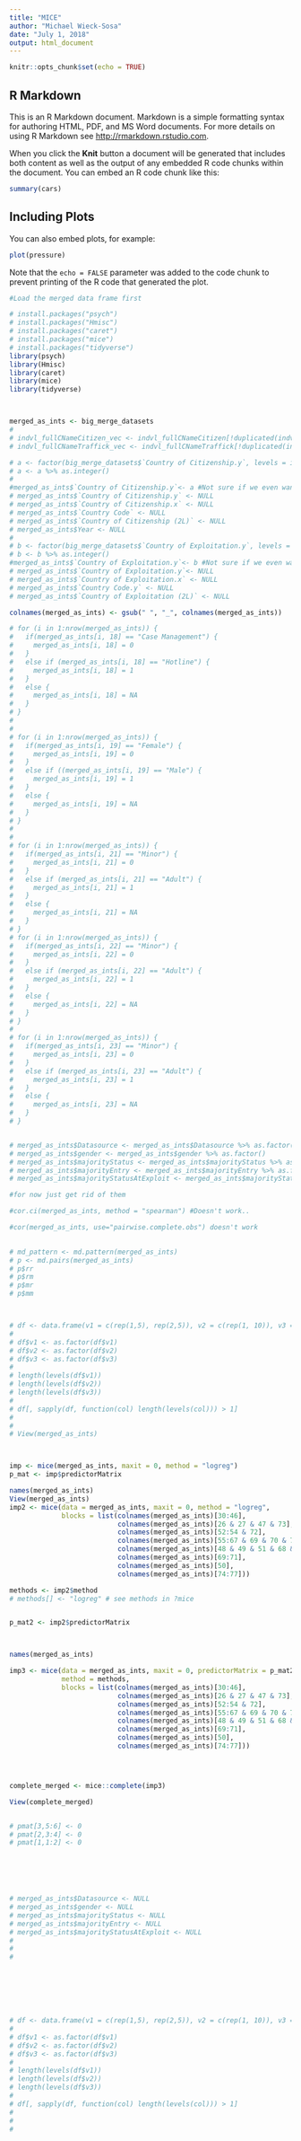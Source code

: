 ```yaml
---
title: "MICE"
author: "Michael Wieck-Sosa"
date: "July 1, 2018"
output: html_document
---
```


```r
knitr::opts_chunk$set(echo = TRUE)
```

## R Markdown

This is an R Markdown document. Markdown is a simple formatting syntax for authoring HTML, PDF, and MS Word documents. For more details on using R Markdown see <http://rmarkdown.rstudio.com>.

When you click the **Knit** button a document will be generated that includes both content as well as the output of any embedded R code chunks within the document. You can embed an R code chunk like this:

```r
summary(cars)
```

## Including Plots

You can also embed plots, for example:

```r
plot(pressure)
```

Note that the `echo = FALSE` parameter was added to the code chunk to prevent printing of the R code that generated the plot.



```r
#Load the merged data frame first 

# install.packages("psych")
# install.packages("Hmisc")
# install.packages("caret")
# install.packages("mice")
# install.packages("tidyverse")
library(psych)
library(Hmisc)
library(caret)
library(mice)
library(tidyverse)



merged_as_ints <- big_merge_datasets 
# 
# indvl_fullCNameCitizen_vec <- indvl_fullCNameCitizen[!duplicated(indvl_fullCNameCitizen)] %>% as.vector()
# indvl_fullCNameTraffick_vec <- indvl_fullCNameTraffick[!duplicated(indvl_fullCNameTraffick)] %>% as.vector()

# a <- factor(big_merge_datasets$`Country of Citizenship.y`, levels = indvl_fullCNameCitizen_vec)
# a <- a %>% as.integer()
# 
#merged_as_ints$`Country of Citizenship.y`<- a #Not sure if we even want this
# merged_as_ints$`Country of Citizenship.y` <- NULL
# merged_as_ints$`Country of Citizenship.x` <- NULL
# merged_as_ints$`Country Code` <- NULL
# merged_as_ints$`Country of Citizenship (2L)` <- NULL
# merged_as_ints$Year <- NULL
# 
# b <- factor(big_merge_datasets$`Country of Exploitation.y`, levels = indvl_fullCNameTraffick_vec)
# b <- b %>% as.integer()
#merged_as_ints$`Country of Exploitation.y`<- b #Not sure if we even want this
# merged_as_ints$`Country of Exploitation.y`<- NULL
# merged_as_ints$`Country of Exploitation.x` <- NULL
# merged_as_ints$`Country Code.y` <- NULL
# merged_as_ints$`Country of Exploitation (2L)` <- NULL

colnames(merged_as_ints) <- gsub(" ", "_", colnames(merged_as_ints))

# for (i in 1:nrow(merged_as_ints)) {
#   if(merged_as_ints[i, 18] == "Case Management") {
#     merged_as_ints[i, 18] = 0
#   }
#   else if (merged_as_ints[i, 18] == "Hotline") {
#     merged_as_ints[i, 18] = 1
#   }
#   else {
#     merged_as_ints[i, 18] = NA
#   }
# }
# 
# 
# for (i in 1:nrow(merged_as_ints)) {
#   if(merged_as_ints[i, 19] == "Female") {
#     merged_as_ints[i, 19] = 0
#   }
#   else if ((merged_as_ints[i, 19] == "Male") {
#     merged_as_ints[i, 19] = 1
#   }
#   else {
#     merged_as_ints[i, 19] = NA
#   }
# }
# 
# 
# for (i in 1:nrow(merged_as_ints)) {
#   if(merged_as_ints[i, 21] == "Minor") {
#     merged_as_ints[i, 21] = 0
#   }
#   else if (merged_as_ints[i, 21] == "Adult") {
#     merged_as_ints[i, 21] = 1
#   }
#   else {
#     merged_as_ints[i, 21] = NA
#   }
# }
# for (i in 1:nrow(merged_as_ints)) {
#   if(merged_as_ints[i, 22] == "Minor") {
#     merged_as_ints[i, 22] = 0
#   }
#   else if (merged_as_ints[i, 22] == "Adult") {
#     merged_as_ints[i, 22] = 1
#   }
#   else {
#     merged_as_ints[i, 22] = NA
#   }
# }
# 
# for (i in 1:nrow(merged_as_ints)) {
#   if(merged_as_ints[i, 23] == "Minor") {
#     merged_as_ints[i, 23] = 0
#   }
#   else if (merged_as_ints[i, 23] == "Adult") {
#     merged_as_ints[i, 23] = 1
#   }
#   else {
#     merged_as_ints[i, 23] = NA
#   }
# }


# merged_as_ints$Datasource <- merged_as_ints$Datasource %>% as.factor()
# merged_as_ints$gender <- merged_as_ints$gender %>% as.factor()
# merged_as_ints$majorityStatus <- merged_as_ints$majorityStatus %>% as.factor()
# merged_as_ints$majorityEntry <- merged_as_ints$majorityEntry %>% as.factor()
# merged_as_ints$majorityStatusAtExploit <- merged_as_ints$majorityStatusAtExploit %>% as.factor()

#for now just get rid of them

#cor.ci(merged_as_ints, method = "spearman") #Doesn't work..

#cor(merged_as_ints, use="pairwise.complete.obs") doesn't work
 

# md_pattern <- md.pattern(merged_as_ints)
# p <- md.pairs(merged_as_ints)
# p$rr
# p$rm
# p$mr
# p$mm



# df <- data.frame(v1 = c(rep(1,5), rep(2,5)), v2 = c(rep(1, 10)), v3 = c(rep(1,3), rep(2,3), rep(3,4)))
# 
# df$v1 <- as.factor(df$v1)
# df$v2 <- as.factor(df$v2)
# df$v3 <- as.factor(df$v3)
# 
# length(levels(df$v1))
# length(levels(df$v2))
# length(levels(df$v3))
# 
# df[, sapply(df, function(col) length(levels(col))) > 1]
# 
# 
# View(merged_as_ints)



imp <- mice(merged_as_ints, maxit = 0, method = "logreg")
p_mat <- imp$predictorMatrix

names(merged_as_ints)
View(merged_as_ints)
imp2 <- mice(data = merged_as_ints, maxit = 0, method = "logreg",
             blocks = list(colnames(merged_as_ints)[30:46], 
                           colnames(merged_as_ints)[26 & 27 & 47 & 73], 
                           colnames(merged_as_ints)[52:54 & 72],
                           colnames(merged_as_ints)[55:67 & 69 & 70 & 71],
                           colnames(merged_as_ints)[48 & 49 & 51 & 68 & 29 & 28],  
                           colnames(merged_as_ints)[69:71], 
                           colnames(merged_as_ints)[50], 
                           colnames(merged_as_ints)[74:77]))

methods <- imp2$method
# methods[] <- "logreg" # see methods in ?mice 


p_mat2 <- imp2$predictorMatrix       



names(merged_as_ints)              

imp3 <- mice(data = merged_as_ints, maxit = 0, predictorMatrix = p_mat2,
             method = methods,
             blocks = list(colnames(merged_as_ints)[30:46], 
                           colnames(merged_as_ints)[26 & 27 & 47 & 73], 
                           colnames(merged_as_ints)[52:54 & 72],
                           colnames(merged_as_ints)[55:67 & 69 & 70 & 71],
                           colnames(merged_as_ints)[48 & 49 & 51 & 68 & 29 & 28],  
                           colnames(merged_as_ints)[69:71], 
                           colnames(merged_as_ints)[50], 
                           colnames(merged_as_ints)[74:77]))




complete_merged <- mice::complete(imp3) 

View(complete_merged)


# pmat[3,5:6] <- 0
# pmat[2,3:4] <- 0
# pmat[1,1:2] <- 0




    

# merged_as_ints$Datasource <- NULL
# merged_as_ints$gender <- NULL
# merged_as_ints$majorityStatus <- NULL
# merged_as_ints$majorityEntry <- NULL
# merged_as_ints$majorityStatusAtExploit <- NULL
# 
# 
# 







# df <- data.frame(v1 = c(rep(1,5), rep(2,5)), v2 = c(rep(1, 10)), v3 = c(rep(1,3), rep(2,3), rep(3,4)))
# 
# df$v1 <- as.factor(df$v1)
# df$v2 <- as.factor(df$v2)
# df$v3 <- as.factor(df$v3)
# 
# length(levels(df$v1))
# length(levels(df$v2))
# length(levels(df$v3))
# 
# df[, sapply(df, function(col) length(levels(col))) > 1]
# 
# 
# 












# View(merged_as_ints)
# na_matrix_merged <- sapply(big_merge_datasets, is.na)
# #covariance matrix for likihood of an NA in each column
# #na_cov_merged <- cov(na_matrix_merged)
# 
# #correlation matrix for likihood of an NA in each column
# na_cor_merged <- cor(na_matrix_merged)
# na_cor_merged <- na_cor_merged[ , -c(4, 22:25, 78)]
# na_cor_merged <- na_cor_merged[-c(4, 22:25, 78), ]
# 
# 
# na_cor_merged <- na_cor_merged[ , -c]
# na_cor_merged <- na_cor_merged[-c, ]
# View(na_cor_merged)






# 
# 
# install.packages("ggcorrplot")
# library(ggcorrplot)
# ggcorrplot(na_cor_merged)
# 
# install.packages("corrplot")
# library(corrplot)
# corrplot(na_cor_merged, method = "number")
# 
# 
# install.packages("GGally")
# library(GGally)
# 
# ggpairs(big_merge_datasets, columns = 1:ncol(big_merge_datasets), title = "", axisLabels = "show", columnLabels = colnames(big_merge_datasets[, columns]))
# 
# ggpairs(na_matrix_merged, cardinality_threshold = 77) 
# 
# 
# ggcorr(na_matrix_merged)
# 

#Some of the columns have no NA (and hence zero variance) which results in an undefined correlation
#the below snippet removes those rows and columns

# 
# # pmat[3,5:6] <- 0#
# # pmat[2,3:4] <- 0
# # pmat[1,1:2] <- 0
# 
# nhanes3 <- nhanes3 %>% mutate(new = factor(new),
#                    new2 = factor(new2),
#                    new3 = factor(new3))
# 
# ini3 <- mice(data = nhanes3, maxit = 0, predictorMatrix = pmat,
#              method = methods,
#              blocks = list(c("age", "bmi"), c("hyp", "chl"), c("new", "new2", "new3")))
# ini3
# 
# 
# 
#     #
# 
# # merged_as_ints$Datasource <- NULL
# # merged_as_ints$gender <- NULL
# # merged_as_ints$majorityStatus <- NULL
# # merged_as_ints$majorityEntry <- NULL
# # merged_as_ints$majorityStatusAtExploit <- NULL
# # 
# # 
# # 
# 
# 
# 
# 
# 
# 
# 
# # df <- data.frame(v1 = c(rep(1,5), rep(2,5)), v2 = c(rep(1, 10)), v3 = c(rep(1,3), rep(2,3), rep(3,4)))
# # 
# # df$v1 <- as.factor(df$v1)
# # df$v2 <- as.factor(df$v2)
# # df$v3 <- as.factor(df$v3)
# # 
# # length(levels(df$v1))
# # length(levels(df$v2))
# # length(levels(df$v3))
# # 
# # df[, sapply(df, function(col) length(levels(col))) > 1]
# # 
# # 
# # 
# 
# 
# 
# 
# 
# 
# 
# 
# imp$predictorMatrix
# 
# imp$imp$meansOfControlDebtBondage #Chose any arbitrary variable, doesn't work...
# 
# complete(imp)
#   
# 
# 
# 
# 
# 
# View(merged_as_ints)
# na_matrix_merged <- sapply(big_merge_datasets, is.na)
# #covariance matrix for likihood of an NA in each column
# #na_cov_merged <- cov(na_matrix_merged)
# 
# #correlation matrix for likihood of an NA in each column
# na_cor_merged <- cor(na_matrix_merged)
# na_cor_merged <- na_cor_merged[ , -c(4, 22:25, 78)]
# na_cor_merged <- na_cor_merged[-c(4, 22:25, 78), ]
# 
# 
# na_cor_merged <- na_cor_merged[ , -c]
# na_cor_merged <- na_cor_merged[-c, ]
# View(na_cor_merged)
# 
# 
# 
# 
# 
# 
# 
# mice(big_merge_datasets)
# 
# 
# 
# install.packages("ggcorrplot")
# library(ggcorrplot)
# ggcorrplot(na_cor_merged)
# 
# install.packages("corrplot")
# library(corrplot)
# corrplot(na_cor_merged, method = "number")
# 
# 
# install.packages("GGally")
# library(GGally)
# 
# ggpairs(big_merge_datasets, columns = 1:ncol(big_merge_datasets), title = "", axisLabels = "show", columnLabels = colnames(big_merge_datasets[, columns]))
# 
# ggpairs(na_matrix_merged, cardinality_threshold = 77) 
# 
# 
# ggcorr(na_matrix_merged)
# 
# 
# #Some of the columns have no NA (and hence zero variance) which results in an undefined correlation
# #the below snippet removes those rows and columns
# View(individual)
# na_cor <- ((na_cor[-(1:3),-(1:3)])[-5,-5])[-c(49,54), -c(49,54)]
# 
# na_cor_merged <- ((na_cor_merged[-(1:25), ]

```

